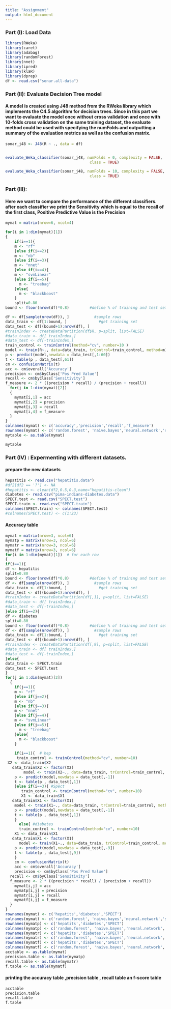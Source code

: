 ```yaml
---
title: "Assignment"
output: html_document
---
```


### Part (I): Load Data

```r
library(RWeka)
library(caret)
library(adabag)
library(randomForest)
library(nnet)
library(ipred)
library(klaR)
library(dprep)
df <- read.csv("sonar.all-data")

```

### Part (II): Evaluate Decision Tree model
#### A model is created using J48 method from the RWeka library which implements the C4.5 algorithm for decision trees. Since in this part we want to evaluate the model once without cross validation and once with 10-folds cross validation on the same training dataset, the evaluate method could be used with specifying the numFolds and outputting a summary of the evaluation metrics as well as the confusion matrix.

```r
sonar_j48 <- J48(R ~ ., data = df)


evaluate_Weka_classifier(sonar_j48, numFolds = 0, complexity = FALSE, 
                                     class = TRUE)

evaluate_Weka_classifier(sonar_j48, numFolds = 10, complexity = FALSE, 
                                     class = TRUE)

```

### Part (III):
#### Here we want to compare the performance of the different classifiers. after each classifier we print the Sensitivity which is equal to the recall of the first class, Positive Predictive Value is the Precision

```r
mymat = matrix(nrow=6, ncol=4)

for(i in 1:dim(mymat)[1])  
{
	if(i==1){
	m <- "rf"
	}else if(i==2){
	m <- "nb"
	}else if(i==3){
	m <- "nnet"
	}else if(i==4){
	m <- "svmLinear"
	}else if(i==5){
	  m <- "treebag"
	}else{
	  m <- "blackboost"
	}
	split=0.80
bound <- floor(nrow(df)*0.8)         #define % of training and test set

df <- df[sample(nrow(df)), ]           #sample rows 
data_train <- df[1:bound, ]              #get training set
data_test <- df[(bound+1):nrow(df), ] 
#trainIndex <- createDataPartition(df$R, p=split, list=FALSE)
#data_train <- df[ trainIndex,]
#data_test <- df[-trainIndex,]
train_control <- trainControl(method="cv", number=10 )
model <- train(R~., data=data_train, trControl=train_control, method=m)
p <- predict(model,newdata = data_test[,1:60])
t <- table(p , data_test[,61])
cm <- confusionMatrix(t)
acc <- cm$overall['Accuracy']
precision <- cm$byClass['Pos Pred Value'] 
recall <- cm$byClass['Sensitivity']
f_measure <- 2 * ((precision * recall) / (precision + recall))
  for(j in 1:dim(mymat)[2])
  {
    mymat[i,1] = acc
    mymat[i,2] = precision
    mymat[i,3] = recall
    mymat[i,4] = f_measure
  }
}
colnames(mymat) <- c('accuracy','precision','recall','f_measure')
rownames(mymat) <- c('random.forest', 'naive.bayes','neural.network','svm','treebag','blackboost')
mytable <- as.table(mymat)

```

```r
mytable
```
### Part (IV) : Expermenting with different datasets.
#### prepare the new datasets

```r
hepatitis <- read.csv("hepatitis.data")
#df2[df2 == '?'] <- NA
#hepatitis <- clean(df2,0.5,0.3,name="hepatitis-clean")
diabetes <- read.csv("pima-indians-diabetes.data")
SPECT.test <- read.csv("SPECT.test")
SPECT.train <- read.csv("SPECT.train")
colnames(SPECT.train) <- colnames(SPECT.test) 
#colnames(SPECT.test) <- c(1:23)
```

#### Accuracy table
```r
mymat = matrix(nrow=3, ncol=6)
mymatp = matrix(nrow=3, ncol=6)
mymatr = matrix(nrow=3, ncol=6)
mymatf = matrix(nrow=3, ncol=6)
for(i in 1:dim(mymat)[1])  # for each row
{
if(i==1){
df <- hepatitis
split=0.80
bound <- floor(nrow(df)*0.8)         #define % of training and test set
df <- df[sample(nrow(df)), ]           #sample rows 
data_train <- df[1:bound, ]              #get training set
data_test <- df[(bound+1):nrow(df), ] 
#trainIndex <- createDataPartition(df[,1], p=split, list=FALSE)
#data_train <- df[ trainIndex,]
#data_test <- df[-trainIndex,]
}else if(i==2){
df <- diabetes
split=0.80
bound <- floor(nrow(df)*0.8)         #define % of training and test set
df <- df[sample(nrow(df)), ]           #sample rows 
data_train <- df[1:bound, ]              #get training set
data_test <- df[(bound+1):nrow(df), ] 
#trainIndex <- createDataPartition(df[,9], p=split, list=FALSE)
#data_train <- df[ trainIndex,]
#data_test <- df[-trainIndex,]
}else{
data_train <- SPECT.train
data_test <- SPECT.test
}
for(j in 1:dim(mymat)[2]) 
  {
  	if(j==1){
	m <- "rf"
	}else if(j==2){
	m <- "nb"
	}else if(j==3){
	m <- "nnet"
	}else if(j==4){
	m <- "svmLinear"
	}else if(j==5){
	  m <- "treebag"
	}else{
	  m <- "blackboost"
	}
   
	if(i==1){  # hep
	 train_control <- trainControl(method="cv", number=10)
 X2 <- data_train$X2
   data_train$X2 <- factor(X2)
	 	model <- train(X2~., data=data_train, trControl=train_control, method=m)
	p <- predict(model,newdata = data_test[,-1])
	t <- table(p , data_test[,1])
	}else if(i==3){ #Spect
	   train_control <- trainControl(method="cv", number=10)
	   X1 <- data_train$X1
   data_train$X1 <- factor(X1)
	model <- train(X1~., data=data_train, trControl=train_control, method=m )
	p <- predict(model,newdata = data_test[,-1])
	t <- table(p , data_test[,1])
	}
	  else{ #diabetes
	  train_control <- trainControl(method="cv", number=10)
	X1 <- data_train$X1
   data_train$X1 <- factor(X1)
	  model <- train(X1~., data=data_train, trControl=train_control, method=m)
	p <- predict(model,newdata = data_test[,-9])
	t <- table(p , data_test[,9])
	}
	cm <- confusionMatrix(t)
	acc <- cm$overall['Accuracy']
	precision <- cm$byClass['Pos Pred Value'] 
  recall <- cm$byClass['Sensitivity']
  f_measure <- 2 * ((precision * recall) / (precision + recall))
	mymat[i,j] = acc
	mymatp[i,j] = precision
	mymatr[i,j] = recall
	mymatf[i,j] = f_measure
  }
}
rownames(mymat) <- c('hepatits','diabetes','SPECT')
colnames(mymat) <- c('random.forest', 'naive.bayes','neural.network','svm','treebag','blackboost')
rownames(mymatp) <- c('hepatits','diabetes','SPECT')
colnames(mymatp) <- c('random.forest', 'naive.bayes','neural.network','svm','treebag','blackboost')
rownames(mymatr) <- c('hepatits','diabetes','SPECT')
colnames(mymatr) <- c('random.forest', 'naive.bayes','neural.network','svm','treebag','blackboost')
rownames(mymatf) <- c('hepatits','diabetes','SPECT')
colnames(mymatf) <- c('random.forest', 'naive.bayes','neural.network','svm','treebag','blackboost')
acctable <- as.table(mymat)
precision.table <- as.table(mymatp)
recall.table <- as.table(mymatr)
f.table <- as.table(mymatf)
```

#### printing the accuracy table ,precision table , recall table an f-score table

```r
acctable
precision.table
recall.table
f.table
```
